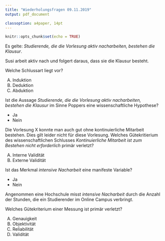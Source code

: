 ```yaml
---
title: "Wiederholungsfragen 09.11.2019"
output: pdf_document

classoption: a4paper, 14pt
---
```


```r
knitr::opts_chunk$set(echo = TRUE)
```

Es gelte: *Studierende, die die Vorlesung aktiv nacharbeiten, bestehen die Klausur*.

Susi arbeit aktiv nach und folgert daraus, dass sie die Klausur besteht.

Welche Schlussart liegt vor?

A.  Induktion
B.  Deduktion
C.  Abduktion

\vspace{2cm}

Ist die Aussage *Studierende, die die Vorlesung aktiv nacharbeiten, bestehen die Klausur* im Sinne Poppers eine wissenschaftliche Hypothese?

- Ja
- Nein

\vspace{2cm}

Die Vorlesung X konnte man auch gut ohne kontinuierliche Mitarbeit bestehen. Dies gilt leider nicht für diese Vorlesung. Welches Gütekritierium des wissenschaftlichen Schlusses *Kontinuierliche Mitarbeit ist zum Bestehen nicht erforderlich* primär verletzt?

A.  Interne Validität
B.  Externe Validität

\vspace{2cm}

Ist das Merkmal *intensive Nacharbeit* eine manifeste Variable?

- Ja
- Nein

\vspace{2cm}

Angenommen eine Hochschule misst *intensive Nacharbeit* durch die Anzahl der Stunden, die ein Studierender im Online Campus verbringt. 

Welches Gütekriterium einer Messung ist primär verletzt?

A.  Genauigkeit
B.  Objektivität
C.  Reliabilität
D.  Validität


